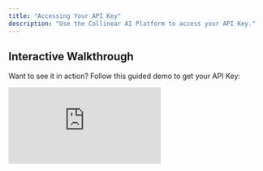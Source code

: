 ```yaml
---
title: "Accessing Your API Key"
description: "Use the Collinear AI Platform to access your API Key."
---
```


## Interactive Walkthrough

Want to see it in action? Follow this guided demo to get your API Key:

<div style={{ position:"relative",paddingBottom:"calc(56.67989417989418% + 41px)",height:0,width:"100%" }}>
<iframe src="https://demo.arcade.software/mw4kg4jNJvaBP18mq2Yi?embed&embed_mobile=tab&embed_desktop=inline&show_copy_link=true" title="Getting your API Key" frameBorder="0" loading="lazy" allowFullScreen allow="clipboard-write" style='{ position:"absolute",top:0,left:0,width:"100%",height:"100%",colorScheme:"light" }' />

</div>

---

## API Key

Once you've created your space, you can access your API Key from the dashboard.

- **Copy button**: Click to copy the API Key to your clipboard.
- **View button**: Click to view the API Key.